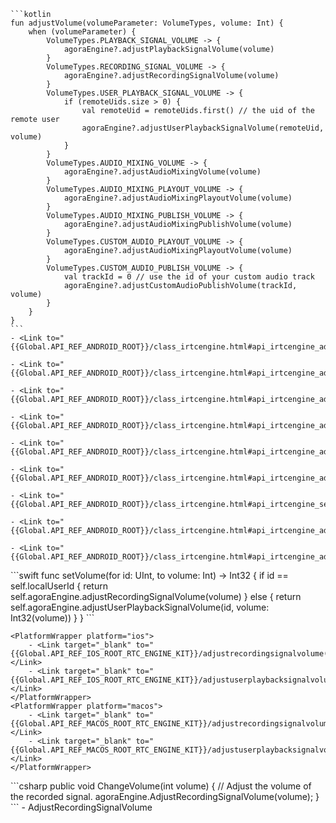 <PlatformWrapper platform="android">

    ```kotlin
    fun adjustVolume(volumeParameter: VolumeTypes, volume: Int) {
        when (volumeParameter) {
            VolumeTypes.PLAYBACK_SIGNAL_VOLUME -> {
                agoraEngine?.adjustPlaybackSignalVolume(volume)
            }
            VolumeTypes.RECORDING_SIGNAL_VOLUME -> {
                agoraEngine?.adjustRecordingSignalVolume(volume)
            }
            VolumeTypes.USER_PLAYBACK_SIGNAL_VOLUME -> {
                if (remoteUids.size > 0) {
                    val remoteUid = remoteUids.first() // the uid of the remote user
                    agoraEngine?.adjustUserPlaybackSignalVolume(remoteUid, volume)
                }
            }
            VolumeTypes.AUDIO_MIXING_VOLUME -> {
                agoraEngine?.adjustAudioMixingVolume(volume)
            }
            VolumeTypes.AUDIO_MIXING_PLAYOUT_VOLUME -> {
                agoraEngine?.adjustAudioMixingPlayoutVolume(volume)
            }
            VolumeTypes.AUDIO_MIXING_PUBLISH_VOLUME -> {
                agoraEngine?.adjustAudioMixingPublishVolume(volume)
            }
            VolumeTypes.CUSTOM_AUDIO_PLAYOUT_VOLUME -> {
                agoraEngine?.adjustAudioMixingPlayoutVolume(volume)
            }
            VolumeTypes.CUSTOM_AUDIO_PUBLISH_VOLUME -> {
                val trackId = 0 // use the id of your custom audio track
                agoraEngine?.adjustCustomAudioPublishVolume(trackId, volume)
            }
        }
    }    
    ```
    - <Link to="{{Global.API_REF_ANDROID_ROOT}}/class_irtcengine.html#api_irtcengine_adjustplaybacksignalvolume">adjustPlaybackSignalVolume</Link>
    
    - <Link to="{{Global.API_REF_ANDROID_ROOT}}/class_irtcengine.html#api_irtcengine_adjustrecordingsignalvolume">adjustRecordingSignalVolume</Link>

    - <Link to="{{Global.API_REF_ANDROID_ROOT}}/class_irtcengine.html#api_irtcengine_adjustuserplaybacksignalvolume">adjustUserPlaybackSignalVolume</Link>

    - <Link to="{{Global.API_REF_ANDROID_ROOT}}/class_irtcengine.html#api_irtcengine_adjustaudiomixingvolume">adjustAudioMixingVolume</Link>

    - <Link to="{{Global.API_REF_ANDROID_ROOT}}/class_irtcengine.html#api_irtcengine_adjustaudiomixingplayoutvolume">adjustAudioMixingPlayoutVolume</Link>

    - <Link to="{{Global.API_REF_ANDROID_ROOT}}/class_irtcengine.html#api_irtcengine_adjustaudiomixingpublishvolume">adjustAudioMixingPublishVolume</Link>

    - <Link to="{{Global.API_REF_ANDROID_ROOT}}/class_irtcengine.html#api_irtcengine_setinearmonitoringvolume">setInEarMonitoringVolume</Link>

    - <Link to="{{Global.API_REF_ANDROID_ROOT}}/class_irtcengine.html#api_irtcengine_adjustcustomaudioplayoutvolume">adjustCustomAudioPlayoutVolume</Link>

    - <Link to="{{Global.API_REF_ANDROID_ROOT}}/class_irtcengine.html#api_irtcengine_adjustcustomaudiopublishvolume">adjustCustomAudioPublishVolume</Link>
</PlatformWrapper>
<PlatformWrapper platform={["ios","macos"]}>
    ```swift
    func setVolume(for id: UInt, to volume: Int) -> Int32 {
        if id == self.localUserId {
            return self.agoraEngine.adjustRecordingSignalVolume(volume)
        } else {
            return self.agoraEngine.adjustUserPlaybackSignalVolume(id, volume: Int32(volume))
        }
    }
    ```

    <PlatformWrapper platform="ios">
        - <Link target="_blank" to="{{Global.API_REF_IOS_ROOT_RTC_ENGINE_KIT}}/adjustrecordingsignalvolume(_:)">adjustRecordingSignalVolume(_:)</Link>
        - <Link target="_blank" to="{{Global.API_REF_IOS_ROOT_RTC_ENGINE_KIT}}/adjustuserplaybacksignalvolume(_:volume:)">adjustUserPlaybackSignalVolume(_:volume:)</Link>
    </PlatformWrapper>
    <PlatformWrapper platform="macos">
        - <Link target="_blank" to="{{Global.API_REF_MACOS_ROOT_RTC_ENGINE_KIT}}/adjustrecordingsignalvolume(_:)">adjustRecordingSignalVolume(_:)</Link>
        - <Link target="_blank" to="{{Global.API_REF_MACOS_ROOT_RTC_ENGINE_KIT}}/adjustuserplaybacksignalvolume(_:volume:)">adjustUserPlaybackSignalVolume(_:volume:)</Link>
    </PlatformWrapper>
</PlatformWrapper>
<PlatformWrapper platform="unity">
    ```csharp
    public void ChangeVolume(int volume)
    {
        // Adjust the volume of the recorded signal.
        agoraEngine.AdjustRecordingSignalVolume(volume);
    }
    ```
    - <Link to="{{Global.API_REF_UNITY_ROOT}}/class_irtcengine.html#api_irtcengine_adjustrecordingsignalvolume">AdjustRecordingSignalVolume</Link>
</PlatformWrapper>